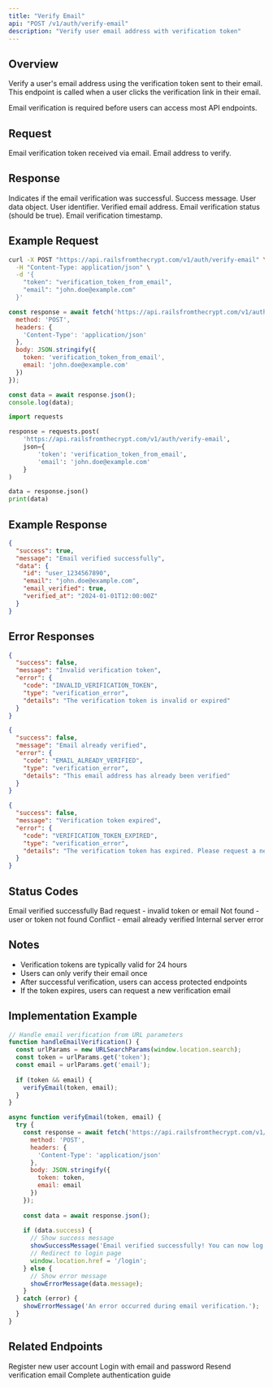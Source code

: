 ```yaml
---
title: "Verify Email"
api: "POST /v1/auth/verify-email"
description: "Verify user email address with verification token"
---
```


## Overview

Verify a user's email address using the verification token sent to their email. This endpoint is called when a user clicks the verification link in their email.

<Note>
  Email verification is required before users can access most API endpoints.
</Note>

## Request

<ParamField body="token" type="string" required>
  Email verification token received via email.
</ParamField>

<ParamField body="email" type="string" required>
  Email address to verify.
</ParamField>

## Response

<ResponseField name="success" type="boolean">
  Indicates if the email verification was successful.
</ResponseField>

<ResponseField name="message" type="string">
  Success message.
</ResponseField>

<ResponseField name="data" type="object">
  User data object.
</ResponseField>

<ResponseField name="data.id" type="string">
  User identifier.
</ResponseField>

<ResponseField name="data.email" type="string">
  Verified email address.
</ResponseField>

<ResponseField name="data.email_verified" type="boolean">
  Email verification status (should be true).
</ResponseField>

<ResponseField name="data.verified_at" type="string">
  Email verification timestamp.
</ResponseField>

## Example Request

<CodeGroup>

```bash cURL
curl -X POST "https://api.railsfromthecrypt.com/v1/auth/verify-email" \
  -H "Content-Type: application/json" \
  -d '{
    "token": "verification_token_from_email",
    "email": "john.doe@example.com"
  }'
```

```javascript JavaScript
const response = await fetch('https://api.railsfromthecrypt.com/v1/auth/verify-email', {
  method: 'POST',
  headers: {
    'Content-Type': 'application/json'
  },
  body: JSON.stringify({
    token: 'verification_token_from_email',
    email: 'john.doe@example.com'
  })
});

const data = await response.json();
console.log(data);
```

```python Python
import requests

response = requests.post(
    'https://api.railsfromthecrypt.com/v1/auth/verify-email',
    json={
        'token': 'verification_token_from_email',
        'email': 'john.doe@example.com'
    }
)

data = response.json()
print(data)
```

</CodeGroup>

## Example Response

<ResponseExample>

```json Success Response
{
  "success": true,
  "message": "Email verified successfully",
  "data": {
    "id": "user_1234567890",
    "email": "john.doe@example.com",
    "email_verified": true,
    "verified_at": "2024-01-01T12:00:00Z"
  }
}
```

</ResponseExample>

## Error Responses

<ResponseExample>

```json Invalid Token
{
  "success": false,
  "message": "Invalid verification token",
  "error": {
    "code": "INVALID_VERIFICATION_TOKEN",
    "type": "verification_error",
    "details": "The verification token is invalid or expired"
  }
}
```

```json Already Verified
{
  "success": false,
  "message": "Email already verified",
  "error": {
    "code": "EMAIL_ALREADY_VERIFIED",
    "type": "verification_error",
    "details": "This email address has already been verified"
  }
}
```

```json Token Expired
{
  "success": false,
  "message": "Verification token expired",
  "error": {
    "code": "VERIFICATION_TOKEN_EXPIRED",
    "type": "verification_error",
    "details": "The verification token has expired. Please request a new one."
  }
}
```

</ResponseExample>

## Status Codes

<ResponseField name="200" type="number">
  Email verified successfully
</ResponseField>

<ResponseField name="400" type="number">
  Bad request - invalid token or email
</ResponseField>

<ResponseField name="404" type="number">
  Not found - user or token not found
</ResponseField>

<ResponseField name="409" type="number">
  Conflict - email already verified
</ResponseField>

<ResponseField name="500" type="number">
  Internal server error
</ResponseField>

## Notes

- Verification tokens are typically valid for 24 hours
- Users can only verify their email once
- After successful verification, users can access protected endpoints
- If the token expires, users can request a new verification email

## Implementation Example

<CodeGroup>

```javascript JavaScript
// Handle email verification from URL parameters
function handleEmailVerification() {
  const urlParams = new URLSearchParams(window.location.search);
  const token = urlParams.get('token');
  const email = urlParams.get('email');
  
  if (token && email) {
    verifyEmail(token, email);
  }
}

async function verifyEmail(token, email) {
  try {
    const response = await fetch('https://api.railsfromthecrypt.com/v1/auth/verify-email', {
      method: 'POST',
      headers: {
        'Content-Type': 'application/json'
      },
      body: JSON.stringify({
        token: token,
        email: email
      })
    });
    
    const data = await response.json();
    
    if (data.success) {
      // Show success message
      showSuccessMessage('Email verified successfully! You can now log in.');
      // Redirect to login page
      window.location.href = '/login';
    } else {
      // Show error message
      showErrorMessage(data.message);
    }
  } catch (error) {
    showErrorMessage('An error occurred during email verification.');
  }
}
```

</CodeGroup>

## Related Endpoints

<CardGroup cols={2}>
  <Card
    title="Register"
    icon="user-plus"
    href="/api/auth/register"
  >
    Register new user account
  </Card>
  <Card
    title="Login"
    icon="sign-in-alt"
    href="/api/auth/login"
  >
    Login with email and password
  </Card>
  <Card
    title="Resend Verification"
    icon="envelope"
    href="/api/auth/resend-verification"
  >
    Resend verification email
  </Card>
  <Card
    title="Authentication Guide"
    icon="book"
    href="/authentication"
  >
    Complete authentication guide
  </Card>
</CardGroup>

